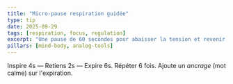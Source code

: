 ```yaml
---
title: "Micro-pause respiration guidée"
type: tip
date: 2025-09-29
tags: [respiration, focus, regulation]
excerpt: "Une pause de 60 secondes pour abaisser la tension et revenir au présent."
pillars: [mind-body, analog-tools]
---
```


Inspire 4s — Retiens 2s — Expire 6s. Répéter 6 fois. Ajoute un *ancrage* (mot calme) sur l'expiration.
